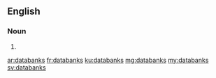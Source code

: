 ==English==

===Noun===
{{head|en}}

# {{plural of|databank}}

[[ar:databanks]]
[[fr:databanks]]
[[ku:databanks]]
[[mg:databanks]]
[[my:databanks]]
[[sv:databanks]]
